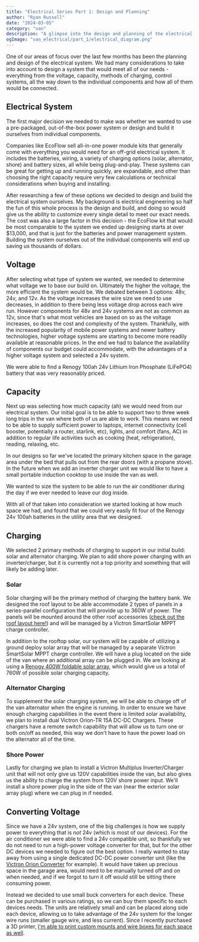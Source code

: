 ```yaml
---
title: "Electrical Series Part 1: Design and Planning"
author: "Ryan Russell"
date: "2024-03-05"
category: "van"
description: "A glimpse into the design and planning of the electrical system"
ogImage: "van_electrical/part_1/electrical_diagram.png"
---
```


One of our areas of focus over the last few months has been the planning and design of the electrical system. We
had many considerations to take into account to design a system that would meet all of our needs - everything 
from the voltage, capacity, methods of charging, control systems, all the way down to
the individual components and how all of them would be connected. 

<NewsletterSeries />

## Electrical System

The first major decision we needed to make was whether we wanted to use a pre-packaged, out-of-the-box power system or design and build
it ourselves from individual components. 

Companies like EcoFlow sell all-in-one power module kits that generally come with everything you would need for an off-grid electrical system.
It includes the batteries, wiring, a variety of charging options (solar, alternator, shore) and battery sizes, all while being plug-and-play. These systems can be great
for getting up and running quickly, are expandable, and other than choosing the right capacity require very few calculations or technical considerations when buying and installing.

After researching a few of these options we decided to design and build the electrical system ourselves. My background is electrical engineering so half the
fun of this whole process is the design and build, and doing so would give us the ability to customize every single detail to meet our exact needs. The cost was also a large factor
in this decision - the EcoFlow kit that would be most comparable to the system we ended up designing starts at over $13,000, and that is just for the batteries and power
management system. Building the system ourselves out of the individual components will end up saving us thousands of dollars.

## Voltage

After selecting what type of system we wanted, we needed to determine what voltage we to base our build on. Ultimately the higher the voltage, the more
efficient the system would be. We debated between 3 options: 48v, 24v, and 12v. As the voltage increases the
wire size we need to use decreases, in addition to there being less voltage drop across each wire run. However components for 48v and 24v
systems are not as common as 12v, since that's what most vehicles are based on so as the voltage increases, 
so does the cost and complexity of the system. Thankfully, with the increased popularity of mobile power
systems and newer battery technologies, higher voltage systems are starting to become more readily available at reasonable prices. In the end we had
to balance the availability of components our budget could accommodate, with the advantages of a higher voltage system and selected a
24v system.

We were able to find a Renogy 100ah 24v Lithium Iron Phosphate (LiFePO4) battery that was very reasonably priced.

## Capacity

Next up was selecting how much capacity (ah) we would need from our electrical system. Our initial goal is to be able to support two to three week long trips
in the van where both of us are able to work. This means we need to be able to supply sufficient power to laptops, internet connectivity (cell booster, potentially 
a router, starlink, etc), lights, and comfort (fans, AC) in addition to regular life activities such as cooking (heat, refrigeration), reading, relaxing, etc. 

In our designs so far we've located the primary kitchen space in the garage area under the bed that pulls out from the rear doors (with a propane stove). In the 
future when we add an inverter charger unit we would like to have a small portable induction cooktop to use inside the van as well. 

We wanted to size the system to be able to run the air conditioner during the day if we ever needed to leave our dog inside. 

With all of that taken into consideration we started looking at how much space we had, and found that we could very easily fit four of the Renogy 24v 100ah batteries
in the utility area that we designed. 

## Charging

We selected 2 primary methods of charging to support in our initial build: solar and alternator charging. We plan to add shore power charging with an inverter/charger, 
but it is currently not a top priority and something that will likely be adding later.

### Solar

Solar charging will be the primary method of charging the battery bank. We designed the roof layout to be able accommodate 2 types of panels in a series-parallel
configuration that will provide up to 360W of power. The panels will be mounted around the other roof accessories ([check out the roof layout here!](/blog/van/roof-layout-p1))
and will be managed by a Victron SmartSolar MPPT charge controller.

In addition to the rooftop solar, our system will be capable of utilizing a ground deploy solar array that will be managed by a separate Victron SmartSolar MPPT charge
controller. We will have a plug located on the side of the van where an additional array can be plugged in. We are looking at using a 
[Renogy 400W foldable solar array](https://www.renogy.com/renogy-400w-portable-solar-panel-foldable-monocrystalline-solar-blanket/), which would
give us a total of 760W of possible solar charging capacity.

### Alternator Charging

To supplement the solar charging system, we will be able to charge off of the van alternator when the engine is running. In order to ensure we have enough charging capabilities
in the event there is limited solar availability, we plan to install dual Victron Orion-TR 15A DC-DC Chargers. These chargers have a remote switch capability that will 
allow us to turn one or both on/off as needed, this way we don't have to have the power load on the alternator all of the time.

### Shore Power

Lastly for charging we plan to install a Victron Multiplus Inverter/Charger unit that will not only give us 120V capabilities inside the van, but also gives us the ability 
to charge the system from 120V shore power input. We'll install a shore power plug in the side of the van (near the exterior solar array plug) where we can plug in if needed.

## Converting Voltage

Since we have a 24v system, one of the big challenges is how we supply power to everything that is _not_ 24v (which is most of our devices). For the 
air conditioner we were able to find a 24v compatible unit, so thankfully we do not need to run a high-power voltage converter for that, but for the 
other DC devices we needed to figure out the best option. I really wanted 
to stay away from using a single dedicated DC-DC power converter unit (like the [Victron Orion Converter](https://www.victronenergy.com/dc-dc-converters/orion-dc-dc-converters-12v-24v-48v-110v) for example). It would have taken up precious space in the garage area, would need to be manually 
turned off and on when needed, and if we forgot to turn it off would still be sitting there consuming power.

Instead we decided to use small buck converters for each device. These can be purchased in various ratings, so we can buy them specific to each devices needs. The units 
are relatively small and can be placed along side each device, allowing us to take advantage of the 24v system for the longer wire runs (smaller gauge wire, and 
less current). Since I recently purchased a 3D printer, [I'm able to print custom mounts and wire boxes for each space as well](https://shop.brightwrenchdesign.com/products/buck-converter-mounting-kit-w-junction-box-24v-12v-3d-printed-1).